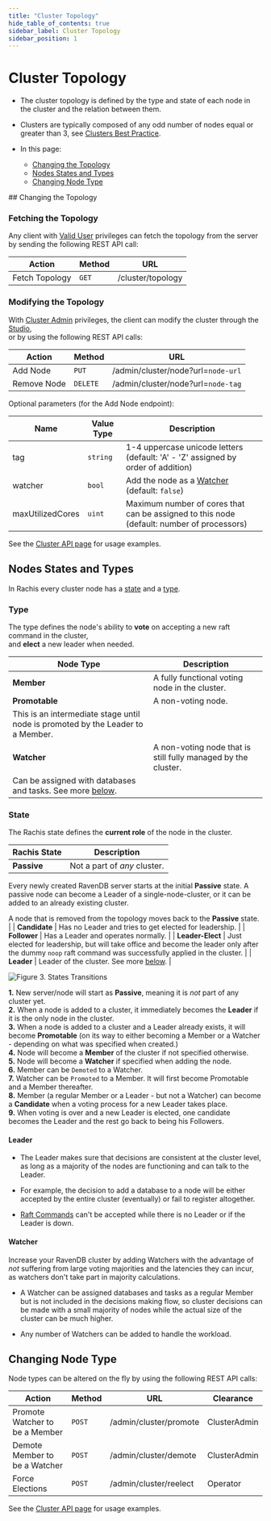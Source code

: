 ```yaml
---
title: "Cluster Topology"
hide_table_of_contents: true
sidebar_label: Cluster Topology
sidebar_position: 1
---
```



# Cluster Topology
<Admonition type="note" title="Note">

* The cluster topology is defined by the type and state of each node in the cluster and the relation between them.  

* Clusters are typically composed of any odd number of nodes equal or greater than 3, see [Clusters Best Practice](../../../server/clustering/cluster-best-practice-and-configuration.mdx).  

* In this page:  
  * [Changing the Topology](../../../server/clustering/rachis/cluster-topology.mdx#changing-the-topology)  
  * [Nodes States and Types](../../../server/clustering/rachis/cluster-topology.mdx#nodes-states-and-types)  
  * [Changing Node Type](../../../server/clustering/rachis/cluster-topology.mdx#changing-node-type)  
</Admonition>
## Changing the Topology

### Fetching the Topology
Any client with [Valid User](../../security/authorization/security-clearance-and-permissions.mdx#user) privileges can fetch the topology from the server 
by sending the following REST API call:  

| Action | Method | URL |
| - | - | - |
| Fetch Topology | `GET` | /cluster/topology |

### Modifying the Topology  
With [Cluster Admin](../../../server/security/authorization/security-clearance-and-permissions.mdx#cluster-admin) privileges, 
the client can modify the cluster through the [Studio](../../../studio/server/cluster/cluster-view.mdx#cluster-view-operations),  
or by using the following REST API calls:  

| Action | Method | URL |
| - | - | - |
| Add Node | `PUT` | /admin/cluster/node?url=`node-url` |
| Remove Node | `DELETE` | /admin/cluster/node?url=`node-tag` |

Optional parameters (for the Add Node endpoint):

| Name | Value Type | Description |
| - | - | - |
| tag | `string` | 1-4 uppercase unicode letters (default: 'A' - 'Z' assigned by order of addition) |
| watcher | `bool` | Add the node as a [Watcher](../../../server/clustering/rachis/cluster-topology.mdx#watcher) (default: `false`) |
| maxUtilizedCores | `uint` | Maximum number of cores that can be assigned to this node (default: number of processors) |

See the [Cluster API page](../../../server/clustering/cluster-api.mdx) for usage examples.



## Nodes States and Types

In Rachis every cluster node has a [state](../../../server/clustering/rachis/cluster-topology.mdx#state) and a [type](../../../server/clustering/rachis/cluster-topology.mdx#type).  

<Admonition type="note" title="Note">

### Type
The type defines the node's ability to **vote** on accepting a new raft command in the cluster,  
and **elect** a new leader when needed.  

| Node Type | Description |
| - | - |
| **Member** | A fully functional voting node in the cluster. |
| **Promotable** | A non-voting node. 
This is an intermediate stage until node is promoted by the Leader to a Member. |
| **Watcher** | A non-voting node that is still fully managed by the cluster. 
Can be assigned with databases and tasks. See more [below](../../../server/clustering/rachis/cluster-topology.mdx#watcher). |
</Admonition>

<Admonition type="note" title="Note">

### State
The Rachis state defines the **current role** of the node in the cluster.

| Rachis State | Description |
| - | - |
| **Passive** | Not a part of _any_ cluster.

Every newly created RavenDB server starts at the initial **Passive** state.
A passive node can become a Leader of a single-node-cluster,
or it can be added to an already existing cluster.

A node that is removed from the topology moves back to the **Passive** state. |
| **Candidate** | Has no Leader and tries to get elected for leadership. |
| **Follower** | Has a Leader and operates normally. |
| **Leader-Elect** | Just elected for leadership, but will take office and become the leader only after the dummy `noop` raft command was successfully applied in the cluster. |
| **Leader** | Leader of the cluster. See more [below](../../../server/clustering/rachis/cluster-topology.mdx#leader). |
</Admonition>

<Admonition type="note" title="Note">

![Figure 3. States Transitions](./assets/cluster-states.png)

**1.** New server/node will start as **Passive**, meaning it is _not_ part of any cluster yet.  
**2.** When a node is added to a cluster, it immediately becomes the **Leader** if it is the only node in the cluster.  
**3.** When a node is added to a cluster and a Leader already exists, it will become **Promotable** (on its way to either becoming a Member or a Watcher - depending on what was specified when created.)  
**4.** Node will become a **Member** of the cluster if not specified otherwise.  
**5.** Node will become a **Watcher** if specified when adding the node.  
**6.** Member can be `Demoted` to a Watcher.  
**7.** Watcher can be `Promoted` to a Member. It will first become Promotable and a Member thereafter.  
**8.** Member (a regular Member or a Leader - but not a Watcher) can become a **Candidate** when a voting process for a new Leader takes place.  
**9.** When voting is over and a new Leader is elected, one candidate becomes the Leader and the rest go back to being his Followers.  
</Admonition>

<Admonition type="note" title="Note">

#### Leader
 
* The Leader makes sure that decisions are consistent at the cluster level, as long as a majority of the nodes are functioning and can talk to the Leader.  

* For example, the decision to add a database to a node will be either accepted by the entire cluster (eventually) or fail to register altogether.  

* [Raft Commands](../../../server/clustering/rachis/consensus-operations.mdx#raft-commands-implementation-details) can't be accepted while there is no Leader or if the Leader is down.  
</Admonition>

<Admonition type="note" title="Note">

#### Watcher

Increase your RavenDB cluster by adding Watchers with the advantage of _not_ suffering from large voting majorities and the latencies they can incur, 
as watchers don't take part in majority calculations.  

* A Watcher can be assigned databases and tasks as a regular Member but is not included in the decisions making flow,
  so cluster decisions can be made with a small majority of nodes while the actual size of the cluster can be much higher.  

* Any number of Watchers can be added to handle the workload.  
</Admonition>


## Changing Node Type

Node types can be altered on the fly by using the following REST API calls:

| Action | Method | URL | Clearance |
| - | - | - | - |
| Promote Watcher to be a Member | `POST` | /admin/cluster/promote | ClusterAdmin |
| Demote Member to be a Watcher | `POST` | /admin/cluster/demote | ClusterAdmin |
| Force Elections | `POST` | /admin/cluster/reelect | Operator |

See the [Cluster API page](../../../server/clustering/cluster-api.mdx) for usage examples.

